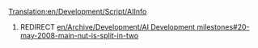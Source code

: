 [[Translation:en/Development/Script/AIInfo]]
#REDIRECT [[en/Archive/Development/AI Development milestones#20-may-2008-main-nut-is-split-in-two]]